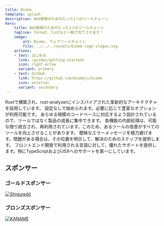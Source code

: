 ```yaml
---
title: Biome
template: splash
description: Web開発のためのたった1つのツールチェーン
hero:
    title: Web開発のためのたった1つのツールチェーン
    tagline: format、lintなど一瞬で完了させます！
    image:
        alt: Biome, ウェブツールチェイン
        file: ../../../assets/biome-logo-slogan.svg
    actions:
    - text: はじめる
      link: /guides/getting-started/
      icon: right-arrow
      variant: primary
    - text: GitHub
      link: https://github.com/biomejs/biome
      icon: external
      variant: secondary
---
```





<CardGrid stagger>
    <Card title="高速" icon="rocket">
        Rustで構築され、rust-analyzerにインスパイアされた革新的なアーキテクチャを採用しています。
    </Card>
    <Card title="シンプル" icon="pencil">
        設定なしで始められます。必要に応じて豊富なオプションが利用可能です。
    </Card>
    <Card title="スケーラブル" icon="random">
        あらゆる規模のコードベースに対応するよう設計されているので、ツールではなく製品の成長に集中できます。
    </Card>
    <Card title="最適化済み" icon="setting">
        各機能の内部処理は、可能な限り統合され、再利用されています。このため、あるツールの改善がすべてのツールを向上させることがあります。
    </Card>
    <Card title="豊富な情報量" icon="information">
        曖昧なエラーメッセージを極力避けます。問題がある場合は、その位置を明示して、解決のためのステップを提供します。
    </Card>
    <Card title="すぐに使える" icon="add-document">
        フロントエンド開発で利用される言語に対して、優れたサポートを提供します。特にTypeScriptおよびJSXへのサポートを第一にしています。
    </Card>
</CardGrid>


## スポンサー

### ゴールドスポンサー

<div class="sponsors">
    <a class="sponsors-gold" href="https://shiguredo.jp/" rel="nofollow">
      <img title="Shiguredō" src="https://camo.githubusercontent.com/58b1dd652b0e2bfb67b97b59c2785bd5694dc0e9e8f6ce2a4182eacc35ed1fec/68747470733a2f2f73686967757265646f2e6a702f6f6666696369616c5f73686967757265646f5f6c6f676f2e737667" data-canonical-src="https://shiguredo.jp/official_shiguredo_logo.svg"  />
    </a>
</div>

### ブロンズスポンサー

<div class="sponsors">
    <a class="sponsors-bronze" href="https://kanamekey.com" rel="nofollow">
      <img title="KANAME" src="https://camo.githubusercontent.com/3a726b47a0797ddecdb6474cec6418fdf98ffc59d4f17327bdab13dbc079d90c/68747470733a2f2f696d616765732e6f70656e636f6c6c6563746976652e636f6d2f6b616e616d652f643135666439382f6c6f676f2f3235362e706e673f6865696768743d3830" data-canonical-src="https://images.opencollective.com/kaname/d15fd98/logo/256.png?height=256"  />
    </a>
</div>
